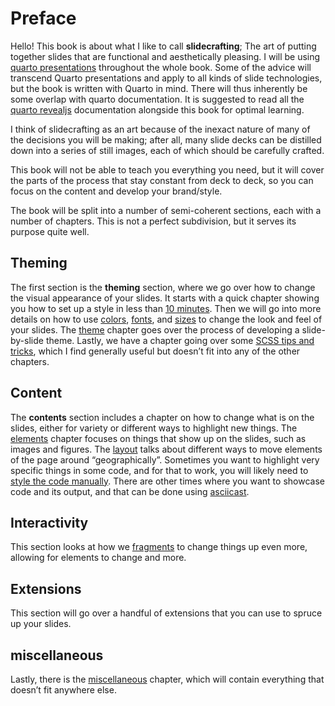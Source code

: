 # Preface {.unnumbered}

Hello! This book is about what I like to call **slidecrafting**; The art of putting together slides that are functional and aesthetically pleasing. I will be using [quarto presentations](https://quarto.org/) throughout the whole book. Some of the advice will transcend Quarto presentations and apply to all kinds of slide technologies, but the book is written with Quarto in mind. There will thus inherently be some overlap with quarto documentation. It is suggested to read all the [quarto revealjs](https://quarto.org/docs/presentations/revealjs/index.html) documentation alongside this book for optimal learning.

I think of slidecrafting as an art because of the inexact nature of many of the decisions you will be making; after all, many slide decks can be distilled down into a series of still images, each of which should be carefully crafted.

This book will not be able to teach you everything you need, but it will cover the parts of the process that stay constant from deck to deck, so you can focus on the content and develop your brand/style.

The book will be split into a number of semi-coherent sections,
each with a number of chapters.
This is not a perfect subdivision, but it serves its purpose quite well.

## Theming

The first section is the **theming** section, where we go over how to change the visual appearance of your slides.
It starts with a quick chapter showing you how to set up a style in less than [10 minutes](10-minute.qmd).
Then we will go into more details on how to use [colors](colors.qmd), [fonts](fonts.qmd), and [sizes](sizes.qmd) to change the look and feel of your slides.
The [theme](theme.qmd) chapter goes over the process of developing a slide-by-slide theme.
Lastly, we have a chapter going over some [SCSS tips and tricks](scss.qmd),
which I find generally useful but doesn't fit into any of the other chapters.

## Content

The **contents** section includes a chapter on how to change what is on the slides,
either for variety or different ways to highlight new things.
The [elements](elements.qmd) chapter focuses on things that show up on the slides,
such as images and figures.
The [layout](layout.qmd) talks about different ways to move elements of the page around "geographically".
Sometimes you want to highlight very specific things in some code,
and for that to work, you will likely need to [style the code manually](manual-code.qmd).
There are other times where you want to showcase code and its output, and that can be done using [asciicast](asciicast.qmd).

## Interactivity

This section looks at how we [fragments](fragments.qmd) to change things up even more,
allowing for elements to change and more.

## Extensions

This section will go over a handful of extensions that you can use to spruce up your slides.

## miscellaneous

Lastly, there is the [miscellaneous](miscellaneous.qmd) chapter, which will contain everything that doesn't fit anywhere else.
